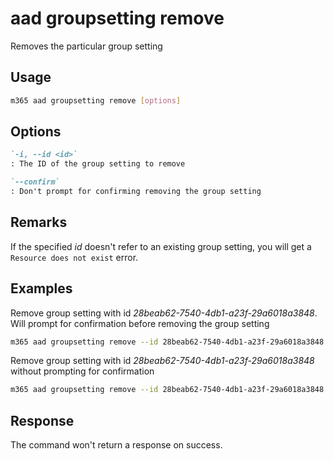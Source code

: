 
# aad groupsetting remove

Removes the particular group setting

## Usage

```sh
m365 aad groupsetting remove [options]
```

## Options

```md definition-list
`-i, --id <id>`
: The ID of the group setting to remove

`--confirm`
: Don't prompt for confirming removing the group setting
```

<Global />

## Remarks

If the specified _id_ doesn't refer to an existing group setting, you will get a `Resource does not exist` error.

## Examples

Remove group setting with id _28beab62-7540-4db1-a23f-29a6018a3848_. Will prompt for confirmation before removing the group setting

```sh
m365 aad groupsetting remove --id 28beab62-7540-4db1-a23f-29a6018a3848
```

Remove group setting with id _28beab62-7540-4db1-a23f-29a6018a3848_ without prompting for confirmation

```sh
m365 aad groupsetting remove --id 28beab62-7540-4db1-a23f-29a6018a3848 --confirm
```

## Response

The command won't return a response on success.
